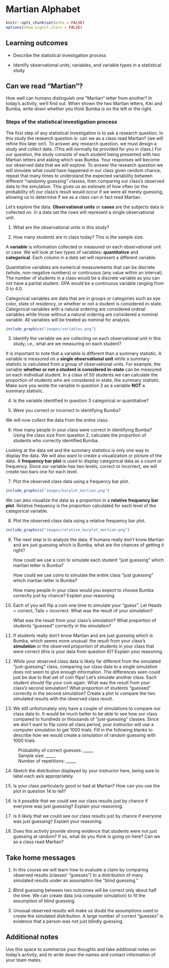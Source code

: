 # Martian Alphabet

```r
knitr::opts_chunk$set(echo = FALSE)
options(show.signif.stars = FALSE)
```

## Learning outcomes

* Describe the statistical investigation process

* Identify observational units, variables, and variable types in a statistical study

## Can we read "Martian"?

How well can humans distinguish one "Martian" letter from another? In today’s activity, we’ll find out. When shown the two Martian letters, Kiki and Bumba, write down whether you think Bumba is on the left or the right.

\vspace{0.5in}

### Steps of the statistical investigation process

The first step of any statistical investigation is to ask a research question.  In this study the research question is: can we as a class read Martian? (we will refine this later on!).  To answer any research question, we must design a study and collect data. (This will normally be provided for you in class.)  For our question, the study consists of each student being presented with two Martian letters and asking which was Bumba.  Your responses will become our observed data that we will explore.  To answer the research question we will simulate what *could* have happened in our class given random chance, repeat that many times to understand the expected variability between different "randomly guessing" classes, then comparing our class's observed data to the simulation.  This gives us an estimate of how often (or the probability of) our class's result would occur if we were all merely guessing, allowing us to determine if we as a class can in fact read Martian.

Let’s explore the data.
**Observational units** or **cases** are the subjects data is collected on. In a data set the rows will represent a single observational unit.  

1.  What are the observational units in this study?

\vspace{0.5in}

2.  How many students are in class today? This is the sample size.

\vspace{0.5in}


\newpage
A **variable** is information collected or measured on each observational unit or case. We will look at two types of variables: **quantitative** and **categorical**.  Each column in a data set will represent a different variable. 

Quantitative variables are numerical measurements that can be discrete (whole, non-negative numbers) or continuous (any value within an interval).  The number of students in a class would be a discrete variable as you can not have a partial student.  GPA would be a continuous variable ranging from 0 to 4.0. 

Categorical variables are data that are in groups or categories such as eye color, state of residency, or whether or not a student is considered in-state. Categorical variables with a natural ordering are considered ordinal variables while those without a natural ordering are considered a nominal variable.  All variables will be treated as nominal for analysis.

```r
include_graphics("images/variables.png")
```

3. Identify the variable we are collecting on each observational unit in this study, i.e., what are we measuring on each student?

\vspace{.8in}

It is important to note that a variable is different than a summary statistic. A variable is measured on a **single observational unit** while a summary statistic is calculated from a group of observational units.  For example, the variable **whether or not a student is considered in-state** can be measured on each individual student.  In a class of 50 students we can calculate the proportion of students who are considered in-state, the summary statistic.  Make sure you wrote the variable in question 3 as a variable **NOT** a summary statistic. 

4. Is the variable identified in question 3 categorical or quantitative?

\vspace{0.3in}

5.	Were you correct or incorrect in identifying Bumba?

\vspace{0.3in}

We will now collect the data from the entire class.

6.	How many people in your class were correct in identifying Bumba?  Using the class size from question 2, calculate the proportion of students who correctly identified Bumba.  

\begin{center}
$\mbox{proportion} = \frac{\mbox{number of students who correctly identified Bumba}}{\mbox{total number of students}}$
\end{center}

\newpage
Looking at the data set and the summary statistics is only one way to display the data.  We will also want to create a visualization or picture of the data. A **frequency bar plot** is used to display categorical data as a count or frequency. Since our variable has two levels, correct or incorrect, we will create two bars one for each level.

7. Plot the observed class data using a frequency bar plot. 

```r
include_graphics("images/barplot_martian.png")
```

We can also visualize the data as a proportion in a **relative frequency bar plot**.  Relative frequency is the proportion calculated for each level of the categorical variable. 


8. Plot the observed class data using a relative frequency bar plot.

```r
include_graphics("images/relative_barplot_martian.png")
```

\newpage

9. The next step is to analyze the data.  If humans really don’t know Martian and are just guessing which is Bumba, what are the chances of getting it right?
\vspace{0.5in}

    How could we use a coin to simulate each student “just guessing” which martian letter is Bumba?
\vspace{1in}

    How could we use coins to simulate the entire class “just guessing” which martian letter is Bumba? 
\vspace{1in}

    How many people in your class would you expect to choose Bumba correctly just by chance?  Explain your reasoning.
\vspace{1in}

10. Each of you will flip a coin one time to simulate your “guess”.  Let Heads = correct, Tails = incorrect.  What was the result of your simulation?
\vspace{.4in}

    What was the result from your class’s simulation?  What proportion of students “guessed” correctly in the simulation?
\vspace{.4in}

11. If students really don’t know Martian and are just guessing which is Bumba, which seems more unusual: the result from your class’s **simulation** or the observed proportion of students in your class that were correct (this is your data from question 6)?  Explain your reasoning.

\newpage

12.	While your observed class data is likely far different from the simulated “just-guessing” class, comparing our class data to a single simulation does not seem to give enough information.  The differences seen could just be due to that set of coin flips!  Let’s simulate another class.  Each student should flip your coin again.  What was the result from your class’s second simulation?  What proportion of students “guessed” correctly in the second simulation?  Create a plot to compare the two simulated results with the observed class result.

\vspace{1in}


13.	We still unfortunately only have a couple of simulations to compare our class data to.  It would be much better to be able to see how our class compared to hundreds or thousands of “just-guessing” classes.  Since we don’t want to flip coins all class period, your instructor will use a computer simulation to get 1000 trials. Fill in the following blanks to describe how we would create a simulation of random guessing with 1000 trials.

|           Probability of correct guesses: _____
\vspace{0.1in}
    
|           Sample size: _____
\vspace{0.1in}

|           Number of repetitions: _____
\vspace{0.1in}

14.  Sketch the distribution displayed by your instructor here, being sure to label each axis appropriately. 

\vspace{2in}

15. Is your class particularly good or bad at Martian?  How can you use the plot in question 14 to tell? 

\vspace{1in}


16.	Is it *possible* that we could see our class results just by chance if everyone was just guessing?  Explain your reasoning.

\vspace{1in}

17.	Is it *likely* that we could see our class results just by chance if everyone was just guessing?  Explain your reasoning.

\vspace{1in}

18.	Does this activity provide strong evidence that students were not just guessing at random? If so, what do you think is going on here?  Can we as a class read Martian?  

\vspace{1in}

## Take home messages

1.	In this course we will learn how to evaluate a claim by comparing observed results (classes’ “guesses”) to a distribution of many simulated results under an assumption like “blind guessing.”

2.	Blind guessing between two outcomes will be correct only about half the time. We can create data (via computer simulation) to fit the assumption of blind guessing.

3.	Unusual observed results will make us doubt the assumptions used to create the simulated distribution. A large number of correct “guesses” is evidence that a person was not just blindly guessing.

## Additional notes

Use this space to summarize your thoughts and take additional notes on today's activity, and to write down the names and contact information of your team mates.
